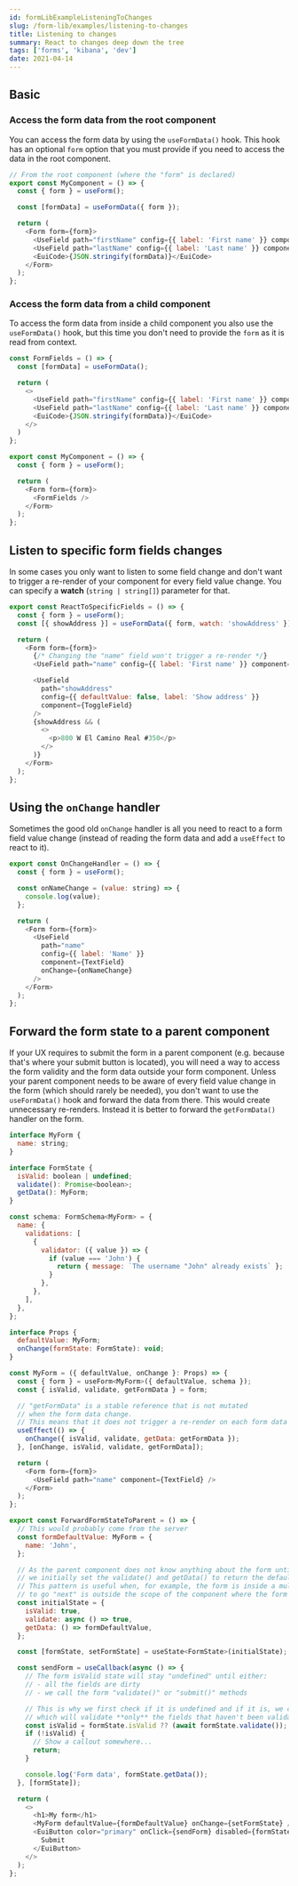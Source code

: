 ```yaml
---
id: formLibExampleListeningToChanges
slug: /form-lib/examples/listening-to-changes
title: Listening to changes
summary: React to changes deep down the tree
tags: ['forms', 'kibana', 'dev']
date: 2021-04-14
---
```


## Basic

### Access the form data from the root component

You can access the form data by using the `useFormData()` hook. This hook has an optional `form` option that you must provide if you need to access the data in the root component.

```js
// From the root component (where the "form" is declared)
export const MyComponent = () => {
  const { form } = useForm();

  const [formData] = useFormData({ form });

  return (
    <Form form={form}>
      <UseField path="firstName" config={{ label: 'First name' }} component={TextField} />
      <UseField path="lastName" config={{ label: 'Last name' }} component={TextField} />
      <EuiCode>{JSON.stringify(formData)}</EuiCode>
    </Form>
  );
};
```
### Access the form data from a child component

To access the form data from inside a child component you also use the `useFormData()` hook, but this time you don't need to provide the `form` as it is read from context.

```js
const FormFields = () => {
  const [formData] = useFormData();

  return (
    <>
      <UseField path="firstName" config={{ label: 'First name' }} component={TextField} />
      <UseField path="lastName" config={{ label: 'Last name' }} component={TextField} />
      <EuiCode>{JSON.stringify(formData)}</EuiCode>
    </>
  )
};

export const MyComponent = () => {
  const { form } = useForm();

  return (
    <Form form={form}>
      <FormFields />
    </Form>
  );
};
```

## Listen to specific form fields changes

In some cases you only want to listen to some field change and don't want to trigger a re-render of your component for every field value change. You can specify a **watch** (`string | string[]`) parameter for that.

```js
export const ReactToSpecificFields = () => {
  const { form } = useForm();
  const [{ showAddress }] = useFormData({ form, watch: 'showAddress' });

  return (
    <Form form={form}>
      {/* Changing the "name" field won't trigger a re-render */}
      <UseField path="name" config={{ label: 'First name' }} component={TextField} />

      <UseField
        path="showAddress"
        config={{ defaultValue: false, label: 'Show address' }}
        component={ToggleField}
      />
      {showAddress && (
        <>
          <p>800 W El Camino Real #350</p>
        </>
      )}
    </Form>
  );
};
```

## Using the `onChange` handler

Sometimes the good old `onChange` handler is all you need to react to a form field value change (instead of reading the form data and add a `useEffect` to react to it).

```js
export const OnChangeHandler = () => {
  const { form } = useForm();

  const onNameChange = (value: string) => {
    console.log(value);
  };

  return (
    <Form form={form}>
      <UseField
        path="name"
        config={{ label: 'Name' }}
        component={TextField}
        onChange={onNameChange}
      />
    </Form>
  );
};
```

## Forward the form state to a parent component

If your UX requires to submit the form in a parent component (e.g. because that's where your submit button is located), you will need a way to access the form validity and the form data outside your form component. Unless your parent component needs to be aware of every field value change in the form (which should rarely be needed), you don't want to use the `useFormData()` hook and forward the data from there. This would create unnecessary re-renders. Instead it is better to forward the `getFormData()` handler on the form.

```js
interface MyForm {
  name: string;
}

interface FormState {
  isValid: boolean | undefined;
  validate(): Promise<boolean>;
  getData(): MyForm;
}

const schema: FormSchema<MyForm> = {
  name: {
    validations: [
      {
        validator: ({ value }) => {
          if (value === 'John') {
            return { message: `The username "John" already exists` };
          }
        },
      },
    ],
  },
};

interface Props {
  defaultValue: MyForm;
  onChange(formState: FormState): void;
}

const MyForm = ({ defaultValue, onChange }: Props) => {
  const { form } = useForm<MyForm>({ defaultValue, schema });
  const { isValid, validate, getFormData } = form;

  // "getFormData" is a stable reference that is not mutated
  // when the form data change.
  // This means that it does not trigger a re-render on each form data change.
  useEffect(() => {
    onChange({ isValid, validate, getData: getFormData });
  }, [onChange, isValid, validate, getFormData]);

  return (
    <Form form={form}>
      <UseField path="name" component={TextField} />
    </Form>
  );
};

export const ForwardFormStateToParent = () => {
  // This would probably come from the server
  const formDefaultValue: MyForm = {
    name: 'John',
  };

  // As the parent component does not know anything about the form until the form calls an onChange(),
  // we initially set the validate() and getData() to return the default state.
  // This pattern is useful when, for example, the form is inside a multi step wizard and the button
  // to go "next" is outside the scope of the component where the form is declared.
  const initialState = {
    isValid: true,
    validate: async () => true,
    getData: () => formDefaultValue,
  };

  const [formState, setFormState] = useState<FormState>(initialState);

  const sendForm = useCallback(async () => {
    // The form isValid state will stay "undefined" until either:
    // - all the fields are dirty
    // - we call the form "validate()" or "submit()" methods

    // This is why we first check if it is undefined and if it is, we call the validate() method
    // which will validate **only** the fields that haven't been validated yet.
    const isValid = formState.isValid ?? (await formState.validate());
    if (!isValid) {
      // Show a callout somewhere...
      return;
    }

    console.log('Form data', formState.getData());
  }, [formState]);

  return (
    <>
      <h1>My form</h1>
      <MyForm defaultValue={formDefaultValue} onChange={setFormState} />
      <EuiButton color="primary" onClick={sendForm} disabled={formState.isValid === false} fill>
        Submit
      </EuiButton>
    </>
  );
};
```
